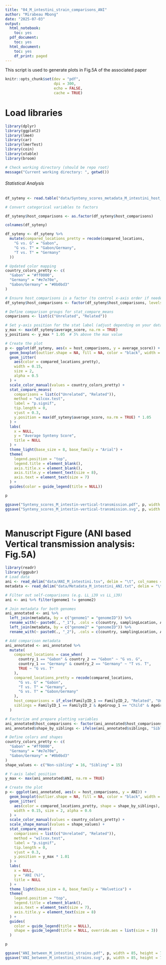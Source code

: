 ```yaml
---
title: "04_M_intestini_strain_comparisons_ANI"
author: "Mirabeau Mbong"
date: "2025-07-03"
output:
  html_notebook:
    toc: yes
  pdf_document:
    toc: yes
  html_document:
    toc: yes
    df_print: paged
---
```


This script is used to generate plots in Fig.5A of the associated paper

```r
knitr::opts_chunk$set(dev = "pdf",
                      dpi = 300,
                      echo = FALSE,
                      cache = TRUE)

```

# Load libraries

```r
library(dplyr)
library(ggplot2)
library(lme4)
library(car)
library(lmerTest)
library(coin)
library(xtable)
library(broom)

```


```r
# Check working directory (should be repo root)
message("Current working directory: ", getwd())
```

###### Statistical Analysis ##########

```r

df_syteny <- read.table("data/Synteny_scores_metadata_M_intestini_host_comparisons_cleaned.txt", header = TRUE, sep = "\t")

# Convert categorical variables to factors

df_syteny$host_comparisons <- as.factor(df_syteny$host_comparisons)

colnames(df_syteny)

df_syteny <- df_syteny %>%
  mutate(compared_locations_pretty = recode(compared_locations,
    "G vs. G" = "Gabon",
    "G vs. T" = "Gabon/Germany",
    "T vs. T" = "Germany"
  ))

# Updated color mapping
country_colors_pretty <- c(
  "Gabon" = "#ff0000",
  "Germany" = "#e7e70e",
  "Gabon/Germany" = "#0b0bd3"
)

# Ensure host_comparisons is a factor (to control x-axis order if needed)
df_syteny$host_comparisons <- factor(df_syteny$host_comparisons, levels = c("Unrelated", "Related"))

# Define comparison groups for stat_compare_means
comparisons <- list(c("Unrelated", "Related"))

# Set y-axis position for the stat label (adjust depending on your data range)
y_max <- max(df_syteny$average_score, na.rm = TRUE)
y_positions <- y_max * 1.05  # 5% above the max value

# Create the plot
p <- ggplot(df_syteny, aes(x = host_comparisons, y = average_score)) +
  geom_boxplot(outlier.shape = NA, fill = NA, color = "black", width = 0.6) +
  geom_jitter(
    aes(color = compared_locations_pretty),
    width = 0.15,
    size = 2,
    alpha = 0.5
  ) +
  scale_color_manual(values = country_colors_pretty) +
  stat_compare_means(
    comparisons = list(c("Unrelated", "Related")),
    method = "wilcox.test",
    label = "p.signif",
    tip.length = 0,
    vjust = 0.3,
    y.position = max(df_syteny$average_score, na.rm = TRUE) * 1.05
  ) +
  labs(
    x = NULL,
    y = "Average Synteny Score",
    title = NULL
  ) +
  theme_light(base_size = 8, base_family = "Arial") +
  theme(
    legend.position = "top",
    legend.title = element_blank(),
    axis.title.x = element_blank(),
    axis.title.y = element_text(size = 8),
    axis.text = element_text(size = 7)
  ) +
  guides(color = guide_legend(title = NULL))

p

ggsave("Synteny_scores_M_intestin-vertical-transmission.pdf", p, width = 85, height = 70, units = "mm", dpi = 300)
ggsave("Synteny_scores_M_intestin-vertical-transmission.svg", p, width = 85, height = 70, units = "mm", dpi = 300, device = svglite::svglite)
```


```r

```


# Manuscript Figure (ANI based Vertical transmission analysis: Fig.5A)



```r

library(readr)
library(ggpubr)
# Load data
ani <- read_delim("data/ANI_M_intestini.tsv", delim = "\t", col_names = c("genome1", "genome2", "ANI", "frags_mapped", "total_frags"))
metadata <- read_delim("data/Metadata_M_intestini_ANI.txt", delim = "\t")

# Filter out self-comparisons (e.g. LL_i39 vs LL_i39)
ani <- ani %>% filter(genome1 != genome2)

# Join metadata for both genomes
ani_annotated <- ani %>%
  left_join(metadata, by = c("genome1" = "genomeID")) %>%
  rename_with(~ paste0(., "_1"), .cols = c(country, samplingLocation, AgeGroup, FamilyID)) %>%
  left_join(metadata, by = c("genome2" = "genomeID")) %>%
  rename_with(~ paste0(., "_2"), .cols = c(country, samplingLocation, AgeGroup, FamilyID))

# Add comparison metadata
ani_annotated <- ani_annotated %>%
  mutate(
    compared_locations = case_when(
      country_1 == "Gabon" & country_2 == "Gabon" ~ "G vs. G",
      country_1 == "Germany" & country_2 == "Germany" ~ "T vs. T",
      TRUE ~ "G vs. T"
    ),
    compared_locations_pretty = recode(compared_locations,
      "G vs. G" = "Gabon",
      "T vs. T" = "Germany",
      "G vs. T" = "Gabon/Germany"
    ),
    host_comparisons = if_else(FamilyID_1 == FamilyID_2, "Related", "Unrelated"),
    siblings = FamilyID_1 == FamilyID_2 & AgeGroup_1 == "Child" & AgeGroup_2 == "Child"
  )

# Factorize and prepare plotting variables
ani_annotated$host_comparisons <- factor(ani_annotated$host_comparisons, levels = c("Unrelated", "Related"))
ani_annotated$shape_by_siblings <- ifelse(ani_annotated$siblings, "Sibling", "Non-sibling")

# Define colors and shapes
country_colors_pretty <- c(
  "Gabon" = "#ff0000",
  "Germany" = "#e7e70e",
  "Gabon/Germany" = "#0b0bd3"
)
shape_values <- c("Non-sibling" = 16, "Sibling" = 15)

# Y-axis label position
y_max <- max(ani_annotated$ANI, na.rm = TRUE)

# Create the plot
p <- ggplot(ani_annotated, aes(x = host_comparisons, y = ANI)) +
  geom_boxplot(outlier.shape = NA, fill = NA, color = "black", width = 0.6) +
  geom_jitter(
    aes(color = compared_locations_pretty, shape = shape_by_siblings),
    width = 0.15, size = 2, alpha = 0.6
  ) +
  scale_color_manual(values = country_colors_pretty) +
  scale_shape_manual(values = shape_values) +
  stat_compare_means(
    comparisons = list(c("Unrelated", "Related")),
    method = "wilcox.test",
    label = "p.signif",
    tip.length = 0,
    vjust = 0.3,
    y.position = y_max * 1.01
  ) +
  labs(
    x = NULL,
    y = "ANI (%)",
    title = NULL
  ) +
  theme_light(base_size = 8, base_family = "Helvetica") +
  theme(
    legend.position = "top",
    legend.title = element_blank(),
    axis.text = element_text(size = 7),
    axis.title.y = element_text(size = 8)
  ) +
  guides(
    color = guide_legend(title = NULL),
    shape = guide_legend(title = NULL, override.aes = list(size = 3))
  )

p

ggsave("ANI_between_M_intestini_strains.pdf", p, width = 85, height = 70, units = "mm", dpi = 300)
ggsave("ANI_between_M_intestini_strains.svg", p, width = 85, height = 70, units = "mm", device = svglite::svglite, dpi = 300)
```




